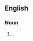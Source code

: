 ==English==

===Noun===
{{en-noun}}

# {{context|organic chemistry|obsolete}} {{alternative spelling of|[[benzol]]}}.